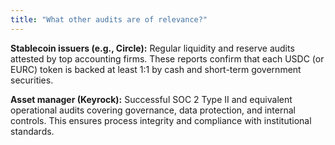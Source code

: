 ```yaml
---
title: "What other audits are of relevance?"
---
```


**Stablecoin issuers (e.g., Circle):** Regular liquidity and reserve audits attested by top accounting firms. These reports confirm that each USDC (or EURC) token is backed at least 1:1 by cash and short-term government securities.

**Asset manager (Keyrock):** Successful SOC 2 Type II and equivalent operational audits covering governance, data protection, and internal controls. This ensures process integrity and compliance with institutional standards.
